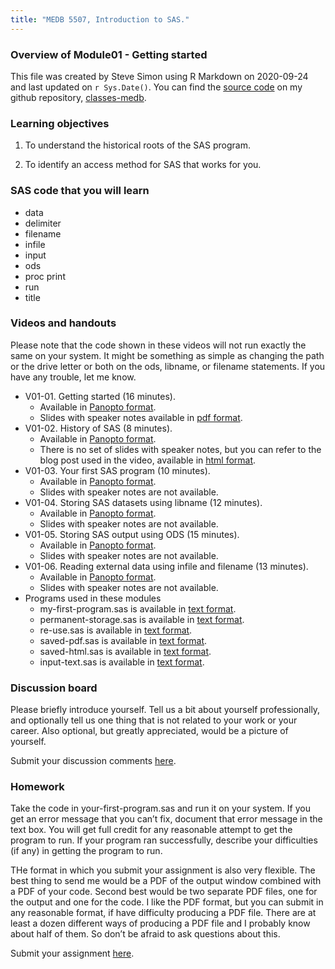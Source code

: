 ```yaml
---
title: "MEDB 5507, Introduction to SAS."
---
```


### Overview of Module01 - Getting started
    
This file was created by Steve Simon using R Markdown on 2020-09-24 and last updated on `r Sys.Date()`. You can find the [source code](https://github.com/classes-medb/classes-medb.github.io/blob/master/5507-overview-01.Rmd) on my github repository, [classes-medb](https://github.com/classes-medb).

### Learning objectives

1. To understand the historical roots of the SAS program.

2. To identify an access method for SAS that works for you.

### SAS code that you will learn

+ data
+ delimiter
+ filename
+ infile
+ input
+ ods
+ proc print
+ run
+ title

### Videos and handouts

Please note that the code shown in these videos will not run exactly the same on your system. It might be something as simple as changing the path or the drive letter or both on the ods, libname, or filename statements. If you have any trouble, let me know.

+ V01-01. Getting started (16 minutes). 
  + Available in [Panopto format](https://umkc.hosted.panopto.com/Panopto/Pages/Viewer.aspx?id=3c8860e3-ec58-4873-ba83-aa68012a84c2).
  + Slides with speaker notes available in [pdf format](https://github.com/classes-medb/5507/blob/master/module01/results/slides-with-speaker-notes-01-01.pdf).

+ V01-02. History of SAS (8 minutes). 
  + Available in [Panopto format](https://umkc.hosted.panopto.com/Panopto/Pages/Viewer.aspx?id=ba88be23-73d8-4804-ada4-aa73011ac94a). 
  + There is no set of slides with speaker notes, but you can refer to the blog post used in the video, available in [html format](http://blog.pmean.com/history-of-sas/).

+ V01-03. Your first SAS program (10 minutes). 
  + Available in [Panopto format](https://umkc.hosted.panopto.com/Panopto/Pages/Viewer.aspx?id=671572b5-a25a-46e0-8d85-aa730122496b).
  + Slides with speaker notes are not available.

+ V01-04. Storing SAS datasets using libname (12 minutes). 
  + Available in [Panopto format](https://umkc.hosted.panopto.com/Panopto/Pages/Viewer.aspx?id=a8dbb622-2d61-41a7-b6a4-aa7301264e3e).
  + Slides with speaker notes are not available.

+ V01-05. Storing SAS output using ODS (15 minutes). 
  + Available in [Panopto format](https://umkc.hosted.panopto.com/Panopto/Pages/Viewer.aspx?id=cebf1a98-06bf-41e0-9be1-aa7301384dc6).
  + Slides with speaker notes are not available.

+ V01-06. Reading external data using infile and filename (13 minutes). 
  + Available in [Panopto format](https://umkc.hosted.panopto.com/Panopto/Pages/Viewer.aspx?id=faeefa60-c4ed-4d5b-a959-aa73013ea6af).
  + Slides with speaker notes are not available.

+ Programs used in these modules
  + my-first-program.sas is available in [text format](https://github.com/classes-medb/5507/blob/master/module01/src/code-01-01(my-first-sas-program).sas).
  + permanent-storage.sas is available in [text format](https://github.com/classes-medb/5507/blob/master/module01/src/code-01-02(permanent-storage).sas).
  + re-use.sas is available in [text format](https://github.com/classes-medb/5507/blob/master/module01/src/code-01-03(re-use).sas).
  + saved-pdf.sas is available in [text format](https://github.com/classes-medb/5507/blob/master/module01/src/code-01-04(saved-pdf).sas).
  + saved-html.sas is available in [text format](https://github.com/pmean/introduction-to-SAS/tree/master/basics1/src/code01-05(saved-html).sas).
  + input-text.sas is available in [text format](https://github.com/classes-medb/5507/blob/master/module01/src/code-01-06(input-text).sas).
  
### Discussion board

Please briefly introduce yourself. Tell us a bit about yourself professionally, and optionally tell us one thing that is not related to your work or your career. Also optional, but greatly appreciated, would be a picture of yourself.                                                                            

Submit your discussion comments [here](https://umkc.instructure.com/courses/59353/discussion_topics/186810).   

### Homework

Take the code in your-first-program.sas and run it on your system. If you get an error message that you can't fix, document that error message in the text box. You will get full credit for any reasonable attempt to get the program to run. If your program ran successfully, describe your difficulties (if any) in getting the program to run. 

THe format in which you submit your assignment is also very flexible. The best thing to send me would be a PDF of the output window combined with a PDF of your code. Second best would be two separate PDF files, one for the output and one for the code. I like the PDF format, but you can submit in any reasonable format, if have difficulty producing a PDF file. There are at least a dozen different ways of producing a PDF file and I probably know about half of them. So don't be afraid to ask questions about this.

Submit your assignment [here](https://umkc.instructure.com/courses/59353/assignments/228704).

